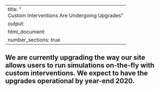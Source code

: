 <style>
    body .main-container {
        max-width: 3000px;
    }
    
    img {
        border: 1px solid;
    }
</style>
---
title: "<BR>Custom Interventions Are Undergoing Upgrades"
output: 
  html_document:
    number_sections: true
---


## We are currently upgrading the way our site allows users to run simulations on-the-fly with custom interventions. We expect to have the upgrades operational by year-end 2020.